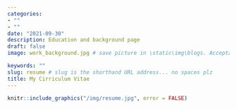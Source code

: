 ```yaml
---
categories:  
- ""    
- ""
date: "2021-09-30"
description: Education and background page
draft: false
image: work_background.jpg # save picture in \static\img\blogs. Acceptable formats= jpg, jpeg, or png . Your iPhone pics wont work

keywords: ""
slug: resume # slug is the shorthand URL address... no spaces plz
title: My Cirriculum Vitae
---
```



```r
knitr::include_graphics("/img/resume.jpg", error = FALSE)
```


